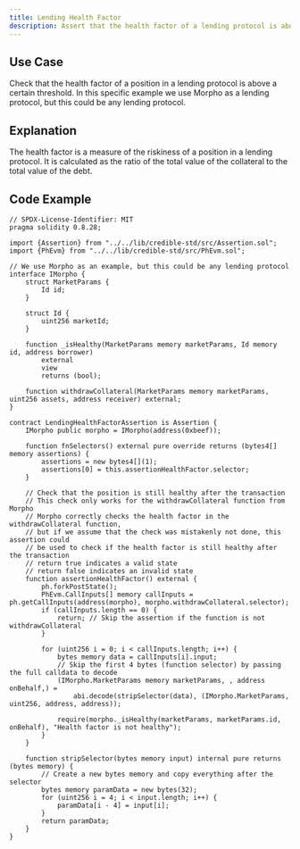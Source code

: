 ```yaml
---
title: Lending Health Factor
description: Assert that the health factor of a lending protocol is above a certain threshold
---
```


## Use Case
Check that the health factor of a position in a lending protocol is above a certain threshold.
In this specific example we use Morpho as a lending protocol, but this could be any lending protocol.

## Explanation
The health factor is a measure of the riskiness of a position in a lending protocol. It is calculated as the ratio of the total value of the collateral to the total value of the debt.

## Code Example
```solidity
// SPDX-License-Identifier: MIT
pragma solidity 0.8.28;

import {Assertion} from "../../lib/credible-std/src/Assertion.sol";
import {PhEvm} from "../../lib/credible-std/src/PhEvm.sol";

// We use Morpho as an example, but this could be any lending protocol
interface IMorpho {
    struct MarketParams {
        Id id;
    }

    struct Id {
        uint256 marketId;
    }

    function _isHealthy(MarketParams memory marketParams, Id memory id, address borrower)
        external
        view
        returns (bool);

    function withdrawCollateral(MarketParams memory marketParams, uint256 assets, address receiver) external;
}

contract LendingHealthFactorAssertion is Assertion {
    IMorpho public morpho = IMorpho(address(0xbeef));

    function fnSelectors() external pure override returns (bytes4[] memory assertions) {
        assertions = new bytes4[](1);
        assertions[0] = this.assertionHealthFactor.selector;
    }

    // Check that the position is still healthy after the transaction
    // This check only works for the withdrawCollateral function from Morpho
    // Morpho correctly checks the health factor in the withdrawCollateral function,
    // but if we assume that the check was mistakenly not done, this assertion could
    // be used to check if the health factor is still healthy after the transaction
    // return true indicates a valid state
    // return false indicates an invalid state
    function assertionHealthFactor() external {
        ph.forkPostState();
        PhEvm.CallInputs[] memory callInputs = ph.getCallInputs(address(morpho), morpho.withdrawCollateral.selector);
        if (callInputs.length == 0) {
            return; // Skip the assertion if the function is not withdrawCollateral
        }

        for (uint256 i = 0; i < callInputs.length; i++) {
            bytes memory data = callInputs[i].input;
            // Skip the first 4 bytes (function selector) by passing the full calldata to decode
            (IMorpho.MarketParams memory marketParams, , address onBehalf,) =
                abi.decode(stripSelector(data), (IMorpho.MarketParams, uint256, address, address));

            require(morpho._isHealthy(marketParams, marketParams.id, onBehalf), "Health factor is not healthy");
        }
    }

    function stripSelector(bytes memory input) internal pure returns (bytes memory) {
        // Create a new bytes memory and copy everything after the selector
        bytes memory paramData = new bytes(32);
        for (uint256 i = 4; i < input.length; i++) {
            paramData[i - 4] = input[i];
        }
        return paramData;
    }
}

```